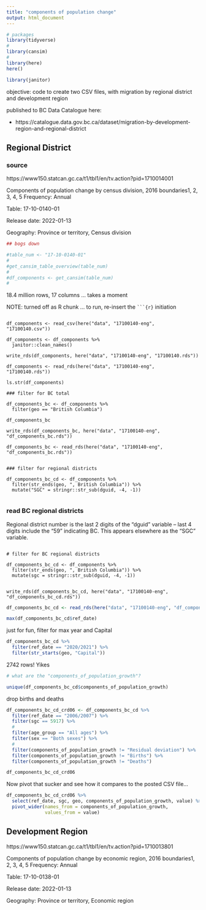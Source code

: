 ```yaml
---
title: "components of population change"
output: html_document
---
```


```r
# packages
library(tidyverse)
#
library(cansim)
#
library(here)
here()

library(janitor)

```

objective: code to create two CSV files, with migration by regional district and development region

published to BC Data Catalogue here:

* https://catalogue.data.gov.bc.ca/dataset/migration-by-development-region-and-regional-district


## Regional District

### source

https://www150.statcan.gc.ca/t1/tbl1/en/tv.action?pid=1710014001

Components of population change by census division, 2016 boundaries1, 2, 3, 4, 5
Frequency: Annual

Table: 17-10-0140-01

Release date: 2022-01-13

Geography: Province or territory, Census division


```r
## bogs down

#table_num <- "17-10-0140-01"
#  
#get_cansim_table_overview(table_num)
#
#df_components <- get_cansim(table_num)
#
```

18.4 million rows, 17 columns ... takes a moment

NOTE: turned off as R chunk ... to run, re-insert the ` ```{r} ` initiation

```

df_components <- read_csv(here("data", "17100140-eng", "17100140.csv"))

df_components <- df_components %>% 
  janitor::clean_names()

write_rds(df_components, here("data", "17100140-eng", "17100140.rds"))

df_components <- read_rds(here("data", "17100140-eng", "17100140.rds"))

ls.str(df_components)

### filter for BC total

df_components_bc <- df_components %>% 
  filter(geo == "British Columbia")

df_components_bc

write_rds(df_components_bc, here("data", "17100140-eng", "df_components_bc.rds"))

df_components_bc <- read_rds(here("data", "17100140-eng", "df_components_bc.rds"))


### filter for regional districts

df_components_bc_cd <- df_components %>% 
  filter(str_ends(geo, ", British Columbia")) %>% 
  mutate("SGC" = stringr::str_sub(dguid, -4, -1))


```

### read BC regional districts


Regional district number is the last 2 digits of the "dguid" variable -- last 4 digits include the "59" indicating BC. This appears elsewhere as the "SGC" variable.


```

# filter for BC regional districts

df_components_bc_cd <- df_components %>% 
  filter(str_ends(geo, ", British Columbia")) %>% 
  mutate(sgc = stringr::str_sub(dguid, -4, -1))
  

write_rds(df_components_bc_cd, here("data", "17100140-eng", "df_components_bc_cd.rds"))

```


```r

df_components_bc_cd <- read_rds(here("data", "17100140-eng", "df_components_bc_cd.rds"))

max(df_components_bc_cd$ref_date)

```


just for fun, filter for max year and Capital 

```r
df_components_bc_cd %>% 
  filter(ref_date == "2020/2021") %>% 
  filter(str_starts(geo, "Capital")) 

```

2742 rows! Yikes

```r

# what are the "components_of_population_growth"?

unique(df_components_bc_cd$components_of_population_growth)

```

drop births and deaths

```r

df_components_bc_cd_crd06 <- df_components_bc_cd %>% 
  filter(ref_date == "2006/2007") %>% 
  filter(sgc == 5917) %>%
  #
  filter(age_group == "All ages") %>% 
  filter(sex == "Both sexes") %>% 
  #
  filter(components_of_population_growth != "Residual deviation") %>% 
  filter(components_of_population_growth != "Births") %>% 
  filter(components_of_population_growth != "Deaths") 

df_components_bc_cd_crd06

```

Now pivot that sucker and see how it compares to the posted CSV file...

```r

df_components_bc_cd_crd06 %>% 
  select(ref_date, sgc, geo, components_of_population_growth, value) %>% 
  pivot_wider(names_from = components_of_population_growth,
              values_from = value)
```

## Development Region

https://www150.statcan.gc.ca/t1/tbl1/en/tv.action?pid=1710013801

Components of population change by economic region, 2016 boundaries1, 2, 3, 4, 5
Frequency: Annual

Table: 17-10-0138-01

Release date: 2022-01-13

Geography: Province or territory, Economic region

